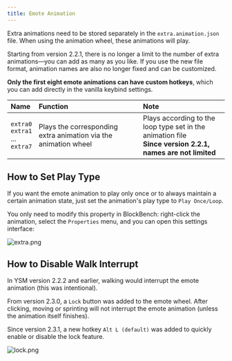 ```yaml
---
title: Emote Animation
---
```


Extra animations need to be stored separately in the `extra.animation.json` file. When using the animation wheel, these animations will play.

Starting from version 2.2.1, there is no longer a limit to the number of extra animations—you can add as many as you like. If you use the new file format, animation names are also no longer fixed and can be customized.

**Only the first eight emote animations can have custom hotkeys**, which you can add directly in the vanilla keybind settings.

| Name                                       | Function                                                        | Note                                                                                                          |
| :----------------------------------------- | :-------------------------------------------------------------- | :------------------------------------------------------------------------------------------------------------ |
| `extra0`<br/>`extra1`<br/>...<br/>`extra7` | Plays the corresponding extra animation via the animation wheel | Plays according to the loop type set in the animation file<br/>**Since version 2.2.1, names are not limited** |

## How to Set Play Type

If you want the emote animation to play only once or to always maintain a certain animation state, just set the animation's play type to `Play Once/Loop`.

You only need to modify this property in BlockBench: right-click the animation, select the `Properties` menu, and you can open this settings interface:

![extra.png](https://s2.loli.net/2025/01/30/Vxr6khACRDjHKYd.png)

## How to Disable Walk Interrupt

In YSM version 2.2.2 and earlier, walking would interrupt the emote animation (this was intentional).

From version 2.3.0, a `Lock` button was added to the emote wheel. After clicking, moving or sprinting will not interrupt the emote animation (unless the animation itself finishes).

Since version 2.3.1, a new hotkey `Alt L (default)` was added to quickly enable or disable the lock feature.

![lock.png](https://s2.loli.net/2025/01/30/PoFnd8Qpemg32V7.png)
